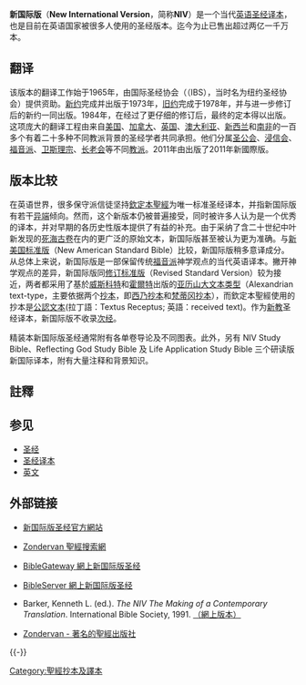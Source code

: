 {{聖經譯本| translation_title=New International Version
| full_name=New International Version
| image=
| caption = Cover of an NIV Bible
| other_names=
| abbreviation=NIV
| NT_published=1973
| OT_published=1978
| complete_bible_published=1978
| revision=1984, 2011
| textual_basis = 
| translation_type = 
| reading_level = 
| author_info={{tsl|en|Biblica|Biblica|Biblica Inc.}}, (formerly {{tsl|en|International Bible Society|International Bible Society}})
| publisher={{tsl|en|Biblica|Biblica|Biblica Inc.}} (Worldwide), [[Zondervan|Zondervan]] (US), [[Hodder_&_Stoughton|Hodder & Stoughton]] (UK) and others
| copyright=Copyright 1973, 1978, 1984, 2011 {{tsl|en|Biblica|Biblica|Biblica Inc.}} <ref>{{cite web | url=http://www.biblica.com/niv/ | title=New International Version :: Official Site | accessdate=2014-09-14 | archive-date=2016-10-20 | archive-url=https://web.archive.org/web/20161020231549/http://www.biblica.com/niv/ | dead-url=no }}</ref>
| religious_affiliation= [[新教|新教]]
| online_address=http://www.biblica.com/bible/online-bible/
| genesis_1:1-3=In the beginning God created the heavens and the earth. Now the earth was formless and empty, darkness was over the surface of the deep, and the Spirit of God was hovering over the waters. And God said, "Let there be light," and there was light.
| john_3:16=For God so loved the world that he gave his one and only Son, that whoever believes in him shall not perish but have eternal life.
|}}

'''新国际版'''（'''New International Version'''，简称'''NIV'''）是一个当代[[英语|英语]][[圣经译本|圣经译本]]，也是目前在英语国家被很多人使用的圣经版本。迄今为止已售出超过两亿一千万本。

== 翻译 ==
该版本的翻译工作始于1965年，由国际圣经协会（{{tsl|en|International Bible Society|International Bible Society}}（IBS），当时名为纽约圣经协会）提供资助。[[新约|新约]]完成并出版于1973年，[[旧约|旧约]]完成于1978年，并与进一步修订后的新约一同出版。1984年，在经过了更仔细的修订后，最终的定本得以出版。这项庞大的翻译工程由来自[[美国|美国]]、[[加拿大|加拿大]]、[[英国|英国]]、[[澳大利亚|澳大利亚]]、[[新西兰|新西兰]]和[[南非|南非]]的一百多个有着二十多种不同教派背景的圣经学者共同承担。他们分属[[聖公會|圣公会]]、[[浸信会|浸信会]]、[[福音神學|福音派]]、[[衛理宗|卫斯理宗]]、[[長老教會|长老会]]等不同[[教派|教派]]。2011年由{{tsl|en|Biblica|Biblica|Biblica Inc.}}出版了2011年新國際版。<!-- additional information here from NIV preface -->

== 版本比较 ==
在英语世界，很多保守派信徒坚持[[钦定版圣经|欽定本聖經]]为唯一标准圣经译本，并指新国际版有若干[[异端|异端]]倾向。然而，这个新版本仍被普遍接受，同时被许多人认为是一个优秀的译本，并对早期的各历史性版本提供了有益的补充。由于采纳了含二十世纪中叶新发现的[[死海古卷|死海古卷]]在内的更广泛的原始文本，新国际版甚至被认为更为准确。与[[新美国标准版|新美国标准版]]（New American Standard Bible）比较，新国际版稍多意译成分。从总体上来说，新国际版是一部保留传统[[福音派|福音派]]神学观点的当代英语译本。撇开神学观点的差异，新国际版同[[修订标准版|修订标准版]]（Revised Standard Version）较为接近，两者都采用了基於[[威斯科特|威斯科特]]和[[霍爾特|霍爾特]]出版的[[亚历山大文本类型|亚历山大文本类型]]（Alexandrian text-type，主要依据两个[[圣经手抄本|抄本]]，即[[西乃抄本|西乃抄本]]和[[梵蒂冈抄本|梵蒂冈抄本]]），而欽定本聖經使用的抄本是[[公認文本|公認文本]](拉丁語：Textus Receptus; 英語：received text)。作为[[新教|新教]]圣经译本，新国际版不收录[[次经|次经]]。

精装本新国际版圣经通常附有各单卷导论及不同图表。此外，另有 NIV Study Bible、Reflecting God Study Bible 及 Life Application Study Bible 三个研读版新国际译本，附有大量注释和背景知识。

== 註釋 ==
{{reflist}}

== 参见 ==
*[[圣经|圣经]]
*[[圣经译本|圣经译本]]
*[[英文|英文]]

== 外部链接 ==
*{{en}}[http://www.niv.org 新国际版圣经官方網站] {{Wayback|url=http://www.niv.org/ |date=20080821133105 }}
*{{en}}[http://www.zondervanbiblesearch.com Zondervan 聖經搜索網] {{Wayback|url=http://www.zondervanbiblesearch.com/ |date=20080509130511 }}
*{{en}}[http://www.biblegateway.com/bible?version=NIV&passage=all&language=english BibleGateway 網上新国际版圣经] {{Wayback|url=http://www.biblegateway.com/bible?version=NIV&passage=all&language=english |date=20041012001625 }}
*{{en}}[http://www.bibleserver.com BibleServer 網上新国际版圣经] {{Wayback|url=http://www.bibleserver.com/ |date=20201218013242 }}
*{{en}}Barker, Kenneth L. (ed.). ''The NIV The Making of a Contemporary Translation''. International Bible Society, 1991. [https://web.archive.org/web/20110707232957/http://www.biblica.com/uploads/pdf-files/NIV_MCT.pdf （網上版本）]
*{{en}}[http://www.zondervanbibles.com Zondervan - 著名的聖經出版社] {{Wayback|url=http://www.zondervanbibles.com/ |date=20140109041135 }}
{{-}}
{{圣经英文译本}}

[[Category:聖經抄本及譯本|Category:聖經抄本及譯本]]
<!--
[[Category:1978_books|Category:1978 books]]
[[Category:Bible_versions_and_translations|Category:Bible versions and translations]]-->